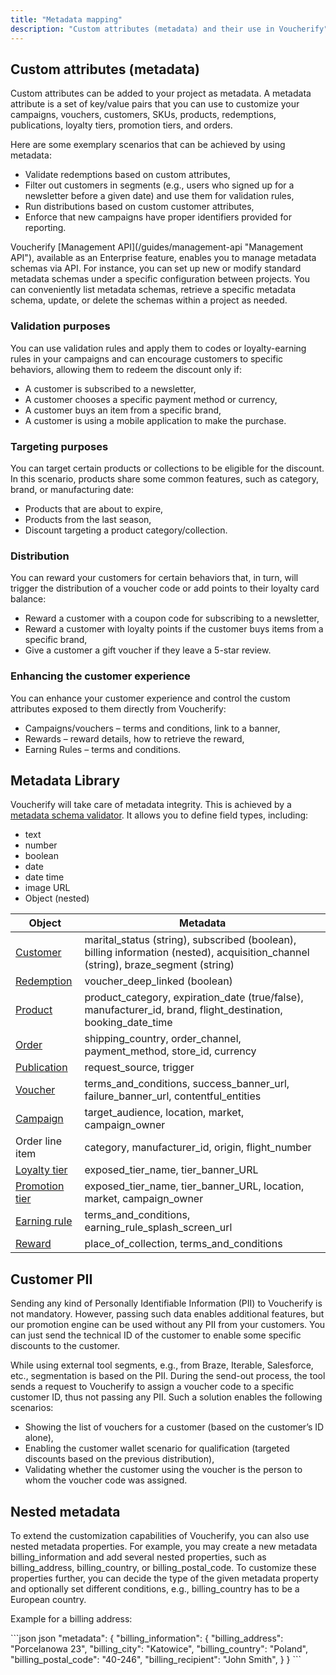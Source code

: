 ```yaml
---
title: "Metadata mapping"
description: "Custom attributes (metadata) and their use in Voucherify"
---
```


## Custom attributes (metadata)

Custom attributes can be added to your project as metadata. A metadata attribute is a set of key/value pairs that you can use to customize your campaigns, vouchers, customers, SKUs, products, redemptions, publications, loyalty tiers, promotion tiers, and orders.

Here are some exemplary scenarios that can be achieved by using metadata:

* Validate redemptions based on custom attributes,
* Filter out customers in segments (e.g., users who signed up for a newsletter before a given date) and use them for validation rules,
* Run distributions based on custom customer attributes,
* Enforce that new campaigns have proper identifiers provided for reporting.

<Note>
  Voucherify [Management API](/guides/management-api "Management API"), available as an Enterprise feature, enables you to manage metadata schemas via API. For instance, you can set up new or modify standard metadata schemas under a specific configuration between projects. You can conveniently list metadata schemas, retrieve a specific metadata schema, update, or delete the schemas within a project as needed.
</Note>

### Validation purposes

You can use validation rules and apply them to codes or loyalty-earning rules in your campaigns and can encourage customers to specific behaviors, allowing them to redeem the discount only if:

* A customer is subscribed to a newsletter,
* A customer chooses a specific payment method or currency,
* A customer buys an item from a specific brand,
* A customer is using a mobile application to make the purchase.

### Targeting purposes

You can target certain products or collections to be eligible for the discount. In this scenario, products share some common features, such as category, brand, or manufacturing date:

* Products that are about to expire,
* Products from the last season,
* Discount targeting a product category/collection.

### Distribution

You can reward your customers for certain behaviors that, in turn, will trigger the distribution of a voucher code or add points to their loyalty card balance:

* Reward a customer with a coupon code for subscribing to a newsletter,
* Reward a customer with loyalty points if the customer buys items from a specific brand,
* Give a customer a gift voucher if they leave a 5-star review.

### Enhancing the customer experience

You can enhance your customer experience and control the custom attributes exposed to them directly from Voucherify:

* Campaigns/vouchers – terms and conditions, link to a banner,
* Rewards – reward details, how to retrieve the reward,
* Earning Rules – terms and conditions.

## Metadata Library

Voucherify will take care of metadata integrity. This is achieved by a [metadata schema validator](https://support.voucherify.io/article/99-schema-validation-metadata). It allows you to define field types, including:

* text
* number
* boolean
* date
* date time
* image URL
* Object (nested)

| Object                                             | Metadata                                                                                                                             |
| -------------------------------------------------- | ------------------------------------------------------------------------------------------------------------------------------------ |
| [Customer](/reference/customer-object)             | marital\_status (string), subscribed (boolean), billing information (nested), acquisition\_channel (string), braze\_segment (string) |
| [Redemption](/reference/redemption-object)         | voucher\_deep\_linked (boolean)                                                                                                      |
| [Product](/reference/product-object)               | product\_category, expiration\_date (true/false), manufacturer\_id, brand, flight\_destination, booking\_date\_time                  |
| [Order](/reference/order-object)                   | shipping\_country, order\_channel, payment\_method, store\_id, currency                                                              |
| [Publication](/reference/publication-object)       | request\_source, trigger                                                                                                             |
| [Voucher](/reference/voucher-object)               | terms\_and\_conditions, success\_banner\_url, failure\_banner\_url, contentful\_entities                                             |
| [Campaign](/reference/campaign-object)             | target\_audience, location, market, campaign\_owner                                                                                  |
| Order line item                                    | category, manufacturer\_id, origin, flight\_number                                                                                   |
| [Loyalty tier](/reference/loyalty-tier-object)     | exposed\_tier\_name, tier\_banner\_URL                                                                                               |
| [Promotion tier](/reference/promotion-tier-object) | exposed\_tier\_name, tier\_banner\_URL, location, market, campaign\_owner                                                            |
| [Earning rule](/reference/earning-rule-object)     | terms\_and\_conditions, earning\_rule\_splash\_screen\_url                                                                           |
| [Reward](/reference/reward-object)                 | place\_of\_collection, terms\_and\_conditions                                                                                        |

## Customer PII

Sending any kind of Personally Identifiable Information (PII) to Voucherify is not mandatory. However, passing such data enables additional features, but our promotion engine can be used without any PII from your customers. You can just send the technical ID of the customer to enable some specific discounts to the customer.

While using external tool segments, e.g., from Braze, Iterable, Salesforce, etc., segmentation is based on the PII. During the send-out process, the tool sends a request to Voucherify to assign a voucher code to a specific customer ID, thus not passing any PII. Such a solution enables the following scenarios:

* Showing the list of vouchers for a customer (based on the customer’s ID alone),
* Enabling the customer wallet scenario for qualification (targeted discounts based on the previous distribution),
* Validating whether the customer using the voucher is the person to whom the voucher code was assigned.

## Nested metadata

To extend the customization capabilities of Voucherify, you can also use nested metadata properties. For example, you may create a new metadata billing\_information and add several nested properties, such as billing\_address, billing\_country, or billing\_postal\_code. To customize these properties further, you can decide the type of the given metadata property and optionally set different conditions, e.g., billing\_country has to be a European country.

Example for a billing address:

<CodeGroup>
  ```json json
  "metadata": {
        "billing_information": {
                "billing_address": "Porcelanowa 23",
                "billing_city": "Katowice",
                "billing_country": "Poland",
                "billing_postal_code": "40-246",
                "billing_recipient": "John Smith",
      }
    }
  ```
</CodeGroup>
